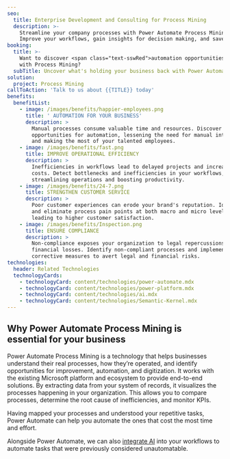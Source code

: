```yaml
---
seo:
  title: Enterprise Development and Consulting for Process Mining
  description: >-
    Streamline your company processes with Power Automate Process Mining.
    Improve your workflows, gain insights for decision making, and save costs.
booking:
  title: >-
    Want to discover <span class="text-sswRed">automation opportunities</span>
    with Process Mining?
  subTitle: Uncover what's holding your business back with Power Automate Process Mining
solution:
  project: Process Mining
callToAction: 'Talk to us about {{TITLE}} today'
benefits:
  benefitList:
    - image: /images/benefits/happier-employees.png
      title: ' AUTOMATION FOR YOUR BUSINESS'
      description: >
        Manual processes consume valuable time and resources. Discover
        opportunities for automation, lessening the need for manual intervention
        and making the most of your talented employees.
    - image: /images/benefits/fast.png
      title: IMPROVE OPERATIONAL EFFICIENCY
      description: >
        Inefficiencies in workflows lead to delayed projects and increased
        costs. Detect bottlenecks and inefficiencies in your workflows,
        streamlining operations and boosting productivity.
    - image: /images/benefits/24-7.png
      title: STRENGTHEN CUSTOMER SERVICE
      description: >
        Poor customer experiences can erode your brand's reputation. Identify
        and eliminate process pain points at both macro and micro levels,
        leading to higher customer satisfaction.
    - image: /images/benefits/Inspection.png
      title: ENSURE COMPLIANCE
      description: >
        Non-compliance exposes your organization to legal repercussions and
        financial losses. Identify non-compliant processes and implement
        corrective measures to avert legal and financial risks.
technologies:
  header: Related Technologies
  technologyCards:
    - technologyCard: content/technologies/power-automate.mdx
    - technologyCard: content/technologies/power-platform.mdx
    - technologyCard: content/technologies/ai.mdx
    - technologyCard: content/technologies/Semantic-Kernel.mdx
---
```


## Why **Power Automate Process Mining** is essential for your business

<VideoEmbed url="https://youtu.be/0TcGVvAiE84" />

Power Automate Process Mining is a technology that helps businesses understand their real processes, how they’re operated, and identify opportunities for improvement, automation, and digitization. It works with the existing Microsoft platform and ecosystem to provide end-to-end solutions. By extracting data from your system of records, it visualizes the processes happening in your organization. This allows you to compare processes, determine the root cause of inefficiencies, and monitor KPIs.

Having mapped your processes and understood your repetitive tasks, Power Automate can help you automate the ones that cost the most time and effort.

Alongside Power Automate, we can also [integrate AI](https://www.ssw.com.au/consulting/artificial-intelligence) into your workflows to automate tasks that were previously considered unautomatable.
